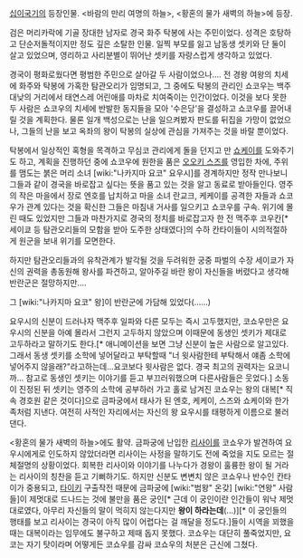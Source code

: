 [[십이국기]]의 등장인물. <바람의 만리 여명의 하늘>, <황혼의 물가 새벽의 하늘>에 등장.

검은 머리카락에 기골 장대한 남자로 경국 화주 탁봉에 사는 주민이었다. 성격은 호탕하고 단순저돌적이지만 정도 깊은 소탈한 인물. 일찍 부모를 잃고 남동생 셋키와 단 둘이 살고 있었으며, 영리하고 사리분별이 뛰어난 셋키를 자랑스럽게 생각하고 있었다.

경국이 평화로웠다면 평범한 주민으로 살아갈 두 사람이었으나.... 전 경왕 여왕의 치세에 화주와 탁봉에 가혹한 탐관오리가 임명되고, 그 중에도 탁봉의 관리인 쇼코우는 백주대낮의 거리에서 태연스레 어린애를 마차로 치여죽이는 인간이었다. 이것을 보다 못한 두 사람은 쇼코우의 치세에 반발한 동지들을 모아 '수은당'을 결성하고 쇼코우를 끌어내릴 것을 계획한다. 물론 일개 백성으로는 난을 일으켜봤자 판도를 뒤집을 가망이 없었으나, 그들의 난을 보고 옥좌의 왕이 탁봉의 실상에 관심을 가져주는 것을 바랄 뿐이었다.

탁봉에서 일상적인 혹형을 목격하고 무심코 관리에게 돌을 던지고 만 [[쇼케이]]를 도와주기도 하고, 계획을 진행하던 중에 쇼코우에 원한을 품은 [[오오키 스즈]]를 영입한 차에, 주위를 맴도는 붉은 머리 소녀 [wiki:"나카지마 요코" 요우시]를 경계하지만 정작 만나보니 그들과 같이 경국을 바로잡고 싶다는 뜻을 품고 있는 것을 알고 동료로 받아들인다. 영주의 작은 마을에서 장로 엔호를 납치하고 마을 소녀 란교크, 케케이를 공격한 자들과 쇼코우가 관계 있다는 것을 확신한 그들은 마침내 거사를 일으키고 쇼코우를 구속. 위기에 몰린 때도 있었지만 그들과 마찬가지로 경국의 정치를 바로잡고자 한 전 맥주후 코우칸[* 세이쿄 등 탐관오리들의 모함을 받아 도주한 상태였다]의 수하 칸타이들이 시의적절하게 원군을 보내 위기를 모면한다. 

하지만 탐관오리들과의 유착관계가 발각될 것을 두려워한 궁중 파벌의 수장 세이쿄가 자신의 권력을 총동원해 왕사를 파견하고, 알아주길 바란 왕이 자신들을 버렸다고 생각해 반란군은 절망하지만....

그 [wiki:"나카지마 요코" 왕]이 반란군에 가담해 있었다(......)

요우시의 신분이 드러나자 맥주후 일파와 다른 모두는 즉시 고두했지만, 코쇼우만은 요우시의 신분을 아예 몰라서 그런지 고두하지 않았으며 이때문에 동생인 셋키가 제대로 고두하라고 말하기도 한다.[* 애니메이션을 보면 그냥 신분이 높은 사람으로 알고있다. 그래서 동생 셋키를 소학에 넣어달라고 부탁할때 "너 윗사람한테 부탁해서 얘좀 소학에 넣어주지 않을래?"라고하는데...요코보다 윗사람은 없다. 경국 최고의 권력자는 요코니까... 참고로 동생인 셋키는 이야기를 듣고 부끄러워했으며 다른사람들은 웃었다.] 소동이 진정된 뒤 셋키는 영주의 소학에 공부하러 가고 홀로 남겨진 코쇼우는 왕의 대복[* 직속 경호원 같은 것이다]으로 금파궁에서 태사가 된 엔호, 케케이, 스즈와 쇼케이와 한가족처럼 지낸다. 여전히 사적인 자리에서는 자신의 왕 요우시를 태평하게 이름으로 불러댄다.

<황혼의 물가 새벽의 하늘>에도 활약. 금파궁에 난입한 [[리사이]]를 코쇼우가 발견하여 요우시에게로 인도하지 않았더라면 리사이는 사정을 말하기도 전에 죽었을 지도 모르는 절체절명의 상황이었다. 회복한 리사이와 이야기를 나누다가 경왕이 훌륭한 왕이 될 거라는 리사이의 칭찬을 듣고 기뻐하기도.
하지만 신분도 변변치 않은 코쇼우나 반수인 칸타이가 중용되고, [[타이키]] 구출작전 때문에 금파궁에 [wiki:"범왕" 온갖] [wiki:"연왕" 사람들]이 제멋대로 드나드는 것에 불만을 품은 궁인[* 근데 이 궁인이란 인간들이 워낙 제멋대로였다, 아무리 자신들의 말이 먹히지 않는다지만 '''왕이 하라는데'''(...)][* 이 궁인들의 행태를 보고 리사이는 경국이 아직 많이 어렵다는 걸 깨달을 정도다.]들이 시역을 꾀했을 때는 대복이라는 임무에도 불구하고 제때 돕지 못했다. 코쇼우는 대단히 풀죽었지만, 요코는 자기 탓이라며 어떻게든 코쇼우를 감싸 코쇼우의 처분은 근신에 그쳤다.
